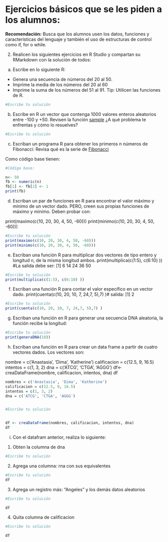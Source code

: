 # Ejercicios básicos que se les piden a los alumnos:

**Recomendación:**
Busca que los alumnos usen los datos, funciones y características del lenguaje y también el uso de estructuras de control como if, for o while.

2. Realicen los siguientes ejercicios en R Studio y compartan su RMarkdown con la solución de todos:

a) Escribe en lo siguiente R:
* Genera una secuencia de números del 20 al 50.
* Imprime la media de los números del 20 al 60 
* Imprime la suma de los números del 51 al 91. Tip: Utilicen las funciones de R.

```r
#Escribe tu solución

```



b) Escribe en R  un vector que contenga 1000 valores enteros aleatorios entre -100 y +50. Revisen la función [sample](https://www.rdocumentation.org/packages/base/versions/3.6.2/topics/sample)
¿A qué problema te enfrentas y cómo lo resuelves?
```r

#Escribe tu solución


```


c) Escriban un programa R para obtener los primeros n números de Fibonacci: Revisa qué es la serie de [Fibonacci](https://www.youtube.com/watch?v=sY0HYpU2cwk)

Como código base tienen: 
```r
#Código base:

n<- 50
fb <- numeric(n)
fb[1] <- fb[2] <- 1
print(fb)
```


d) Escriban un par de funciones en  R para encontrar el valor máximo y mínimo de un vector dado. PERO, creen sus propias funciones de máximo y mínimo. Deben probar con: 

print(maximo(c(10, 20, 30, 4, 50, -60)))
print(minimo(c(10, 20, 30, 4, 50, -60)))

```r
#Escribe tu solución
print(maximo(c(10, 20, 30, 4, 50, -60)))
print(minimo(c(10, 20, 30, 4, 50, -60)))

```


e) Escriban una función R para multiplicar dos vectores de tipo entero y longitud n, de la misma longitud ambos.
print(multiplica(c(1:5), c(6:10) )) #La salida debe ser: [1]  6 14 24 36 50

```r

#Escribe tu solución
print(multiplica(c(1:5), c(6:10) ))
```

f) Escriban una función R para contar el valor específico en un vector dado.
print(cuenta(c(10, 20, 10, 7, 24,7, 5),7) )# salida: [1] 2
```r

#Escribe tu solución
print(cuenta(c(10, 20, 10, 7, 24,7, 5),7) )
```



g) Escriban una función en R para generar una secuencia DNA aleatoria, la función recibe la longitud:
```r
#Escribe tu solución
print(generaDNA(10))
```


h) Escriban una función en R para crear un data frame a partir de cuatro vectores dados. Los vectores son:

nombre = c('Anastasia', 'Dima', 'Katherine')
calificacion = c(12.5, 9, 16.5)
intentos = c(1, 3, 2)
dna = c('ATCG', 'CTGA', 'AGGG')
df<-creaDataFrame(nombre, calificacion, intentos, dna)
df
```r

nombres = c('Anastasia', 'Dima', 'Katherine')
calificacion = c(12.5, 9, 16.5)
intentos = c(1, 3, 2)
dna = c('ATCG', 'CTGA', 'AGGG')


#Escribe tu solución


df <- creaDataFrame(nombres, calificacion, intentos, dna)
df
```



i) Con el datafram anterior, realiza lo siguiente:
  1. Obten la columna de dna
```r

#Escribe tu solución

```
  
  2. Agrega una columna: rna con sus equivalentes
```r
#Escribe tu solución
df
```
  
  3. Agrega un registro más: "Angeles" y los demás datos aleatorios
```r

#Escribe tu solución

df

```
  
  4. Quita columna de calificacion
```r

#Escribe tu solución

df
```
  
